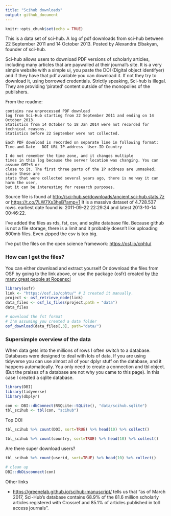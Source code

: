 ```yaml
---
title: "Scihub downloads"
output: github_document
---
```


```r
knitr::opts_chunk$set(echo = TRUE)
```

This is a data set of sci-hub. A log of pdf downloads from sci-hub between 22 September 2011 and 14 October 2013.
Posted by Alexandra Elbakyan, founder of sci-hub. 


Sci-hub allows users to download PDF versions of scholarly articles, including many articles that are paywalled at their journal’s site. It is a very simple website with a simple ui, you paste the
DOI (Digital object identifyer) and if they have that pdf available you can download it.
If not they try to download it, using borrowed credentials. Strictly speaking, Sci-hub is
illegal. They are providing 'pirated' content outside of the monopolies of the publishers.


From the readme:
```
contains raw unprocessed PDF download
log from Sci-Hub starting from 22 September 2011 and ending on 14 October 2013.
Statistics from 14 October to 18 Jan 2014 were not recorded for technical reasons.
Statistics before 22 September were not collected.

Each PDF download is recorded on separate line in following format:
Time-and-Date	DOI	URL	IP-address	User-ID	Country

I do not remember the time zone, and it changes multiple
times in this log because the server location was changing. You can assume GMT+3 or
close to it. The first three parts of the IP address are unmasked; since these are
stats that were collected several years ago, there is no way it can harm the user,
but it can be interesting for research purposes.
```

Source file is found at <http://sci-hub.se/downloads/ancient.sci-hub.stats.7z> or <https://t.co/7LW7Xs3heB?amp=1>
It is a massive dataset of 4.728.537 rows. 
earliest date found is: 2011-09-22 22:29:24 and latest 2013-10-14 00:46:22.

I've added the files as rds, fst, csv, and sqlite database file.
Because github is not a file storage, there is a limit and it probably doesn't like uploading 800mb files. Even zipped the csv is too big. 

I've put the files on the open science framework: <https://osf.io/cphtu/> 

### How can I get the files?

You can either download and extract yourself
Or download the files from OSF by going to the link above, or 
use the package {osfr} created by [the many great people at Ropensci]()


```r
library(osfr)
link <- "https://osf.io/cphtu/" # I created it manually.
project <- osf_retrieve_node(link)
data_files <- osf_ls_files(project,path = "data")
data_files
```


```r
# download the fst format
# I'm assuming you created a data folder
osf_download(data_files[,3], path="data/")
```



### Supersimple overview of the data

When data gets into the millions of rows I often switch to a database. Databases
were designed to deal with lots of data. If you are using tidyverse you can use
almost all of your dplyr stuff on the database, and it happens automatically. 
You only need to create a connection and tbl object. (But the praises of a database
are not why you came to this page).
In this case I created a sqlite database. 

```r
library(DBI)
library(tidyverse)
library(dbplyr)
```


```r
con <- DBI::dbConnect(RSQLite::SQLite(), "data/scihub.sqlite")
tbl_scihub <- tbl(con, "scihub")
```

Top DOI
```r
tbl_scihub %>% count(DOI, sort=TRUE) %>% head(10) %>% collect()
```


```r
tbl_scihub %>% count(country, sort=TRUE) %>% head(10) %>% collect()
```

Are there super download users?

```r
tbl_scihub %>% count(userid, sort=TRUE) %>% head(10) %>% collect()
```







```r
# clean up
DBI::dbDisconnect(con)
```


Other links

* <https://greenelab.github.io/scihub-manuscript/> tells us that "as of March 2017, Sci-Hub’s database contains 68.9% of the 81.6 million scholarly articles registered with Crossref and 85.1% of articles published in toll access journals".
